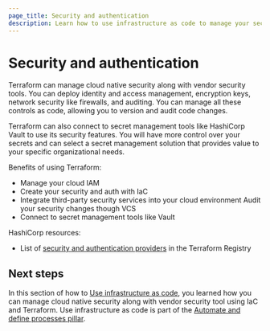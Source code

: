 ```yaml
---
page_title: Security and authentication
description: Learn how to use infrastructure as code to manage your security and authentication.
---
```


# Security and authentication

Terraform can manage cloud native security along with vendor security tools. You can deploy identity and access management, encryption keys, network security like firewalls, and auditing. You can manage all these controls as code, allowing you to version and audit code changes. 

Terraform can also connect to secret management tools like HashiCorp Vault to use its security features. You will have more control over your secrets and can select a secret management solution that provides value to your specific organizational needs.

Benefits of using Terraform:
- Manage your cloud IAM
- Create your security and auth with IaC
- Integrate third-party security services into your cloud environment
Audit your security changes though VCS
- Connect to secret management tools like Vault

HashiCorp resources:
- List of [security and authentication providers](https://registry.terraform.io/browse/providers?category=security-authentication) in the Terraform Registry

## Next steps

In this section of how to [Use infrastructure as code](/well-architected-framework/automate-and-define-processes/use-infrastructure-as-code/overview), you learned how you can manage cloud native security along with vendor security tool using IaC and Terraform. Use infrastructure as code is part of the [Automate and define processes pillar](/well-architected-framework/automate-and-define-processes/introduction).